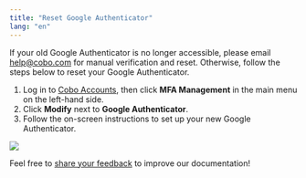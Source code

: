 ```yaml
---
title: "Reset Google Authenticator"
lang: "en"
---
```


<Note>If your old Google Authenticator is no longer accessible, please email [help@cobo.com](mailto:help@cobo.com) for manual verification and reset. Otherwise, follow the steps below to reset your Google Authenticator.</Note>

1. Log in to [Cobo Accounts](https://accounts.cobo.com/), then click **MFA Management** in the main menu on the left-hand side.
2. Click **Modify** next to **Google Authenticator**.
3. Follow the on-screen instructions to set up your new Google Authenticator.

<img src="/en/images/cobo-accounts/_xhiQMOa7LNMh0f9QR3LCIVTSncU4VZIUcCZj5aCUP7mxmw2RaMN9mmwDwdp8mTyzWH063WyZPEcGKJEX_1sAUxBz6aMm5CVGUigupUkl3QYa0ci30dQ_C3RGL0KdVFpg7cobueWhNoxsdGdC-s23Mw.png" className="screenshot_full_screen"/>

<Tip>Feel free to [share your feedback](https://forms.zohopublic.com/cobo/form/DocumentFeedbackForm/formperma/QvLOhxJv1_JMsJ-1dleZ8Itb_7rzN-LtgvsDdxosoVI?referrername=manuals) to improve our documentation!</Tip>